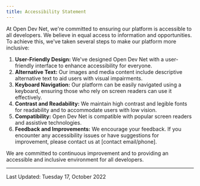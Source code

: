 ```yaml
---
title: Accessibility Statement
---
```


At Open Dev Net, we're committed to ensuring our platform is accessible to all developers. We believe in equal access to information and opportunities. To achieve this, we've taken several steps to make our platform more inclusive:

1. **User-Friendly Design:** We've designed Open Dev Net with a user-friendly interface to enhance accessibility for everyone.
2. **Alternative Text:** Our images and media content include descriptive alternative text to aid users with visual impairments.
3. **Keyboard Navigation:** Our platform can be easily navigated using a keyboard, ensuring those who rely on screen readers can use it effectively.
4. **Contrast and Readability:** We maintain high contrast and legible fonts for readability and to accommodate users with low vision.
5. **Compatibility:** Open Dev Net is compatible with popular screen readers and assistive technologies.
6. **Feedback and Improvements:** We encourage your feedback. If you encounter any accessibility issues or have suggestions for improvement, please contact us at [contact email/phone].

We are committed to continuous improvement and to providing an accessible and inclusive environment for all developers.

---

Last Updated: Tuesday 17, October 2022
